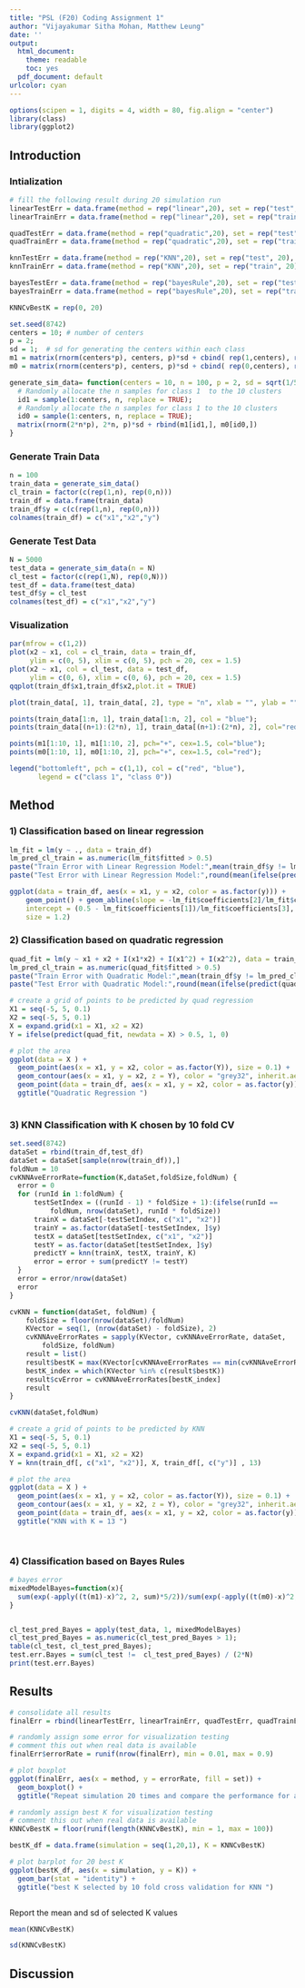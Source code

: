 ```yaml
---
title: "PSL (F20) Coding Assignment 1"
author: "Vijayakumar Sitha Mohan, Matthew Leung"
date: ''
output:
  html_document: 
    theme: readable
    toc: yes
  pdf_document: default
urlcolor: cyan
---
```



```r
options(scipen = 1, digits = 4, width = 80, fig.align = "center")
library(class)
library(ggplot2)
```

## Introduction


### Intialization


```r
# fill the following result during 20 simulation run
linearTestErr = data.frame(method = rep("linear",20), set = rep("test", 20), errorRate = rep(0, 20)  )
linearTrainErr = data.frame(method = rep("linear",20), set = rep("train", 20), errorRate = rep(0, 20)  )

quadTestErr = data.frame(method = rep("quadratic",20), set = rep("test", 20), errorRate = rep(0, 20)  )
quadTrainErr = data.frame(method = rep("quadratic",20), set = rep("train", 20), errorRate = rep(0, 20)  )

knnTestErr = data.frame(method = rep("KNN",20), set = rep("test", 20), errorRate = rep(0, 20)  )
knnTrainErr = data.frame(method = rep("KNN",20), set = rep("train", 20), errorRate = rep(0, 20)  )

bayesTestErr = data.frame(method = rep("bayesRule",20), set = rep("test", 20), errorRate = rep(0, 20)  )
bayesTrainErr = data.frame(method = rep("bayesRule",20), set = rep("train", 20), errorRate = rep(0, 20)  )

KNNCvBestK = rep(0, 20)

```



```r
set.seed(8742)
centers = 10; # number of centers
p = 2;      
sd = 1;  # sd for generating the centers within each class
m1 = matrix(rnorm(centers*p), centers, p)*sd + cbind( rep(1,centers), rep(0,centers));
m0 = matrix(rnorm(centers*p), centers, p)*sd + cbind( rep(0,centers), rep(1,centers));

```

```r
generate_sim_data= function(centers = 10, n = 100, p = 2, sd = sqrt(1/5) ) {
  # Randomly allocate the n samples for class 1  to the 10 clusters
  id1 = sample(1:centers, n, replace = TRUE);
  # Randomly allocate the n samples for class 1 to the 10 clusters
  id0 = sample(1:centers, n, replace = TRUE);  
  matrix(rnorm(2*n*p), 2*n, p)*sd + rbind(m1[id1,], m0[id0,])
}
```

### Generate Train Data
```r
n = 100
train_data = generate_sim_data()
cl_train = factor(c(rep(1,n), rep(0,n)))
train_df = data.frame(train_data)
train_df$y = c(c(rep(1,n), rep(0,n)))
colnames(train_df) = c("x1","x2","y")
```

### Generate Test Data
```r
N = 5000
test_data = generate_sim_data(n = N)
cl_test = factor(c(rep(1,N), rep(0,N)))
test_df = data.frame(test_data)
test_df$y = cl_test
colnames(test_df) = c("x1","x2","y")
```

### Visualization

```r
par(mfrow = c(1,2))
plot(x2 ~ x1, col = cl_train, data = train_df,
     ylim = c(0, 5), xlim = c(0, 5), pch = 20, cex = 1.5)
plot(x2 ~ x1, col = cl_test, data = test_df,
     ylim = c(0, 6), xlim = c(0, 6), pch = 20, cex = 1.5)
qqplot(train_df$x1,train_df$x2,plot.it = TRUE)
```

```r
plot(train_data[, 1], train_data[, 2], type = "n", xlab = "", ylab = "")

points(train_data[1:n, 1], train_data[1:n, 2], col = "blue");
points(train_data[(n+1):(2*n), 1], train_data[(n+1):(2*n), 2], col="red"); 

points(m1[1:10, 1], m1[1:10, 2], pch="+", cex=1.5, col="blue");    
points(m0[1:10, 1], m0[1:10, 2], pch="+", cex=1.5, col="red");   

legend("bottomleft", pch = c(1,1), col = c("red", "blue"), 
       legend = c("class 1", "class 0"))
```


## Method

### 1) Classification based on linear regression

```r
lm_fit = lm(y ~ ., data = train_df)
lm_pred_cl_train = as.numeric(lm_fit$fitted > 0.5)
paste("Train Error with Linear Regression Model:",mean(train_df$y != lm_pred_cl_train))
paste("Test Error with Linear Regression Model:",round(mean(ifelse(predict(lm_fit, newdata = test_df, interval = "prediction") > 0.5, 1, 0) != test_df$y),4))
```
```r
ggplot(data = train_df, aes(x = x1, y = x2, color = as.factor(y))) + 
    geom_point() + geom_abline(slope = -lm_fit$coefficients[2]/lm_fit$coefficients[3], 
    intercept = (0.5 - lm_fit$coefficients[1])/lm_fit$coefficients[3], 
    size = 1.2)
```


### 2) Classification based on quadratic regression
```r
quad_fit = lm(y ~ x1 + x2 + I(x1*x2) + I(x1^2) + I(x2^2), data = train_df)
lm_pred_cl_train = as.numeric(quad_fit$fitted > 0.5)
paste("Train Error with Quadratic Model:",mean(train_df$y != lm_pred_cl_train))
paste("Test Error with Quadratic Model:",round(mean(ifelse(predict(quad_fit, newdata = test_df, interval = "prediction") > 0.5, 1, 0) != test_df$y),4))
```

```r
# create a grid of points to be predicted by quad regression
X1 = seq(-5, 5, 0.1)
X2 = seq(-5, 5, 0.1)
X = expand.grid(x1 = X1, x2 = X2)
Y = ifelse(predict(quad_fit, newdata = X) > 0.5, 1, 0)

# plot the area
ggplot(data = X ) +
  geom_point(aes(x = x1, y = x2, color = as.factor(Y)), size = 0.1) +
  geom_contour(aes(x = x1, y = x2, z = Y), color = "grey32", inherit.aes = FALSE) +
  geom_point(data = train_df, aes(x = x1, y = x2, color = as.factor(y)), size = 2) +
  ggtitle("Quadratic Regression ")
  


```


### 3) KNN Classification with K chosen by 10 fold CV
```r
set.seed(8742)
dataSet = rbind(train_df,test_df)
dataSet = dataSet[sample(nrow(train_df)),]
foldNum = 10
cvKNNAveErrorRate=function(K,dataSet,foldSize,foldNum) {
  error = 0
  for (runId in 1:foldNum) {
      testSetIndex = ((runId - 1) * foldSize + 1):(ifelse(runId == 
          foldNum, nrow(dataSet), runId * foldSize))
      trainX = dataSet[-testSetIndex, c("x1", "x2")]
      trainY = as.factor(dataSet[-testSetIndex, ]$y)
      testX = dataSet[testSetIndex, c("x1", "x2")]
      testY = as.factor(dataSet[testSetIndex, ]$y)
      predictY = knn(trainX, testX, trainY, K)
      error = error + sum(predictY != testY)
  }
  error = error/nrow(dataSet)
  error
}

cvKNN = function(dataSet, foldNum) {
    foldSize = floor(nrow(dataSet)/foldNum)
    KVector = seq(1, (nrow(dataSet) - foldSize), 2)
    cvKNNAveErrorRates = sapply(KVector, cvKNNAveErrorRate, dataSet, 
        foldSize, foldNum)
    result = list()
    result$bestK = max(KVector[cvKNNAveErrorRates == min(cvKNNAveErrorRates)])
    bestK_index = which(KVector %in% c(result$bestK))
    result$cvError = cvKNNAveErrorRates[bestK_index]
    result
}

cvKNN(dataSet,foldNum)

```

```r
# create a grid of points to be predicted by KNN
X1 = seq(-5, 5, 0.1)
X2 = seq(-5, 5, 0.1)
X = expand.grid(x1 = X1, x2 = X2)
Y = knn(train_df[, c("x1", "x2")], X, train_df[, c("y")] , 13) 

# plot the area
ggplot(data = X ) +
  geom_point(aes(x = x1, y = x2, color = as.factor(Y)), size = 0.1) +
  geom_contour(aes(x = x1, y = x2, z = Y), color = "grey32", inherit.aes = FALSE) +
  geom_point(data = train_df, aes(x = x1, y = x2, color = as.factor(y)), size = 2) +
  ggtitle("KNN with K = 13 ")
  



```



### 4) Classification based on Bayes Rules

```r
# bayes error
mixedModelBayes=function(x){
  sum(exp(-apply((t(m1)-x)^2, 2, sum)*5/2))/sum(exp(-apply((t(m0)-x)^2, 2, sum)*5/2))
}


cl_test_pred_Bayes = apply(test_data, 1, mixedModelBayes)
cl_test_pred_Bayes = as.numeric(cl_test_pred_Bayes > 1);
table(cl_test, cl_test_pred_Bayes); 
test.err.Bayes = sum(cl_test !=  cl_test_pred_Bayes) / (2*N)
print(test.err.Bayes)
```


## Results

```r

# consolidate all results
finalErr = rbind(linearTestErr, linearTrainErr, quadTestErr, quadTrainErr, knnTestErr, knnTrainErr, bayesTestErr, bayesTrainErr)

# randomly assign some error for visualization testing
# comment this out when real data is available
finalErr$errorRate = runif(nrow(finalErr), min = 0.01, max = 0.9)

# plot boxplot
ggplot(finalErr, aes(x = method, y = errorRate, fill = set)) +
  geom_boxplot() +
  ggtitle("Repeat simulation 20 times and compare the performance for all methods ")
```

```r

# randomly assign best K for visualization testing
# comment this out when real data is available
KNNCvBestK = floor(runif(length(KNNCvBestK), min = 1, max = 100))

bestK_df = data.frame(simulation = seq(1,20,1), K = KNNCvBestK)

# plot barplot for 20 best K
ggplot(bestK_df, aes(x = simulation, y = K)) +
  geom_bar(stat = "identity") +
  ggtitle("best K selected by 10 fold cross validation for KNN ")



```


Report the mean and sd of selected K values

```r
mean(KNNCvBestK)

```


```r
sd(KNNCvBestK)
```



## Discussion



